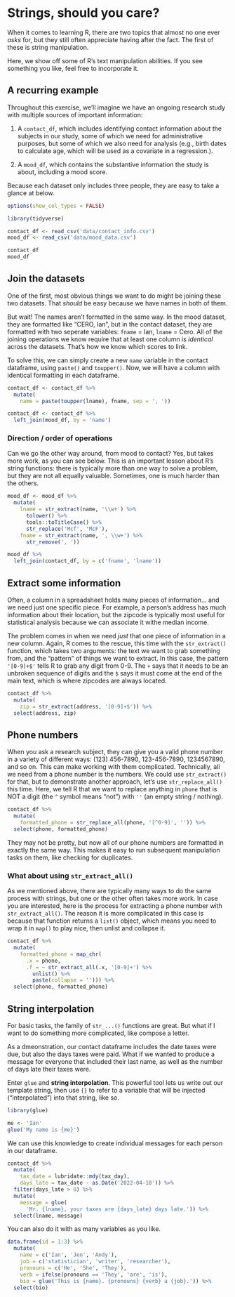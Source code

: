 
# Strings, should you care?

When it comes to learning R, there are two topics that almost no one ever *asks* for, but they still often appreciate having after the fact. The first of these is string manipulation.

Here, we show off some of R's text manipulation abilities. If you see something you like, feel free to incorporate it.

## A recurring example

Throughout this exercise, we'll imagine we have an ongoing research study with multiple sources of important information:

1. A `contact_df`, which includes identifying contact information about the subjects in our study, some of which we need for administrative purposes, but some of which we also need for analysis (e.g., birth dates to calculate age, which will be used as a covariate in a regression.).

2. A `mood_df`, which contains the substantive information the study is about, including a mood score.

Because each dataset only includes three people, they are easy to take a glance at below.

```r
options(show_col_types = FALSE)
```


```r
library(tidyverse)

contact_df <- read_csv('data/contact_info.csv')
mood_df <- read_csv('data/mood_data.csv')
```


```r
contact_df
mood_df
```

## Join the datasets

One of the first, most obvious things we want to do might be joining these two datasets. That *should* be easy because we have names in both of them.

But wait! The names aren't formatted in the same way. In the mood dataset, they are formatted like "CERO, Ian", but in the contact dataset, they are formatted with two seperate variables: `fname` = Ian, `lname` = Cero. All of the joining operations we know require that at least one column is *identical* across the datasets. That's how we know which scores to link.

To solve this, we can simply create a new `name` variable in the contact dataframe, using `paste()` and `toupper()`. Now, we will have a column with identical formatting in each dataframe.

```r
contact_df <- contact_df %>% 
  mutate(
    name = paste(toupper(lname), fname, sep = ', '))

contact_df <- contact_df %>% 
  left_join(mood_df, by = 'name')
```

### Direction / order of operations

Can we go the other way around, from mood to contact? Yes, but takes more work, as you can see below. This is an important lesson about R's string functions: there is typically more than one way to solve a problem, but they are not all equally valuable. Sometimes, one is much harder than the others. 

```r
mood_df <- mood_df %>% 
  mutate(
    lname = str_extract(name, '\\w+') %>% 
      tolower() %>% 
      tools::toTitleCase() %>% 
      str_replace('Mcf', 'McF'),
    fname = str_extract(name, ', \\w+') %>% 
      str_remove(', '))

mood_df %>% 
  left_join(contact_df, by = c('fname', 'lname'))
```

## Extract some information

Often, a column in a spreadsheet holds many pieces of information... and we need just one specific piece. For example, a person's address has much information about their location, but the zipcode is typically most useful for statistical analysis because we can associate it withe median income.

The problem comes in when we need *just* that one piece of information in a new column. Again, R comes to the rescue, this time with the `str_extract()` function, which takes two arguments: the text we want to grab something from, and the "pattern" of things we want to extract. In this case, the pattern `'[0-9]+$'` tells R to grab any digit from 0-9. The `+` says that it needs to be an unbroken sequence of digits and the `$` says it must come at the end of the main text, which is where zipcodes are always located.

```r
contact_df %>% 
  mutate(
    zip = str_extract(address, '[0-9]+$')) %>% 
  select(address, zip)
```

## Phone numbers

When you ask a research subject, they can give you a valid phone number in a variety of different ways: (123) 456-7890, 123-456-7890, 1234567890, and so on. This can make working with them complicated. Technically, all we need from a phone number is the numbers. We could use `str_extract()` for that, but to demonstrate another approach, let's use `str_replace_all()` this time. Here, we tell R that we want to replace anything in `phone` that is NOT a digit (the `^` symbol means "not") with `''` (an empty string / nothing).

```r
contact_df %>% 
  mutate(
    formatted_phone = str_replace_all(phone, '[^0-9]', '')) %>% 
  select(phone, formatted_phone)
```

They may not be pretty, but now all of our phone numbers are formatted in exactly the same way. This makes it easy to run subsequent manipulation tasks on them, like checking for duplicates.

### What about using `str_extract_all()`

As we mentioned above, there are typically many ways to do the same process with strings, but one or the other often takes more work. In case you are interested, here is the process for extracting a phone number with `str_extract_all()`. The reason it is more complicated in this case is because that function returns a `list()` object, which means you need to wrap it in `map()` to play nice, then unlist and collapse it.

```r
contact_df %>% 
  mutate(
    formatted_phone = map_chr(
      .x = phone, 
      .f = ~ str_extract_all(.x, '[0-9]+') %>% 
        unlist() %>% 
        paste(collapse = ''))) %>% 
  select(phone, formatted_phone)
```

## String interpolation

For basic tasks, the family of `str_...()` functions are great. But what if I want to do something more complicated, like compose a letter.

As a dmeonstration, our contact dataframe includes the date taxes were due, but also the days taxes were paid. What if we wanted to produce a message for everyone that included their last name, as well as the number of days late their taxes were.

Enter `glue` and **string interpolation**. This powerful tool lets us write out our template string, then use `{}` to refer to a variable that will be injected ("interpolated") into that string, like so.

```r
library(glue)

me <- 'Ian'
glue('My name is {me}')
```

We can use this knowledge to create individual messages for each person in our dataframe.

```r
contact_df %>% 
  mutate(
    tax_date = lubridate::mdy(tax_day),
    days_late = tax_date - as.Date('2022-04-18')) %>% 
  filter(days_late > 0) %>% 
  mutate(
    message = glue(
      'Mr. {lname}, your taxes are {days_late} days late.')) %>% 
  select(lname, message)
```

You can also do it with as many variables as you like.

```r
data.frame(id = 1:3) %>% 
  mutate(
    name = c('Ian', 'Jen', 'Andy'),
    job = c('statistician', 'writer', 'researcher'),
    pronouns = c('He', 'She', 'They'),
    verb = ifelse(pronouns == 'They', 'are', 'is'),
    bio = glue('This is {name}. {pronouns} {verb} a {job}.')) %>% 
  select(bio)
```


